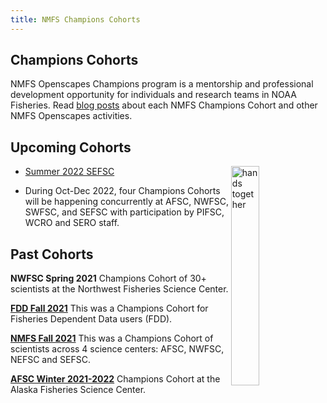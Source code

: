 ```yaml
---
title: NMFS Champions Cohorts
---
```



## Champions Cohorts

NMFS Openscapes Champions program is a mentorship and professional development opportunity for individuals and research teams in NOAA Fisheries. Read [blog posts](https://www.openscapes.org/tags/noaa-fisheries/) about each NMFS Champions Cohort and other NMFS Openscapes activities.


## Upcoming Cohorts

<img src="../images/fall2022openscapes.png" alt="hands together" style="float:right;width:30%;">

* [Summer 2022 SEFSC](SEFSC-sum2022.html)

* During Oct-Dec 2022, four Champions Cohorts will be happening concurrently at AFSC, NWFSC, SWFSC, and SEFSC with participation by PIFSC, WCRO and SERO staff. 

## Past Cohorts

**NWFSC Spring 2021** Champions Cohort of 30+ scientists at the Northwest Fisheries Science Center.

**[FDD Fall 2021](https://github.com/Openscapes/2021-fdd)** This was a Champions Cohort for Fisheries Dependent Data users (FDD).

**[NMFS Fall 2021](https://github.com/Openscapes/2021-nmfs)** This was a Champions Cohort of scientists across 4 science centers: AFSC, NWFSC, NEFSC and SEFSC.

**[AFSC Winter 2021-2022](AFSC-win2021.html)** Champions Cohort at the Alaska Fisheries Science Center.



